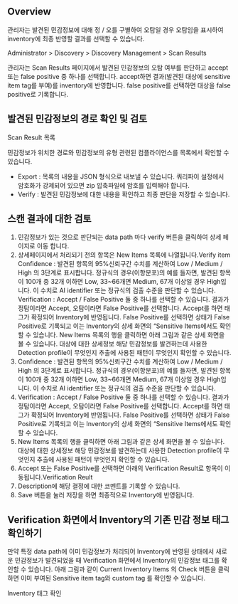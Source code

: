 ## Overview
관리자는 발견된 민감정보에 대해 정 / 오를 구별하여 오탐일 경우 오탐임을 표시하여 inventory에 최종 반영할 결과를 선택할 수 있습니다.

Administrator &gt; Discovery &gt; Discovery Management &gt; Scan Results

관리자는 Scan Results 페이지에서 발견된 민감정보의 오탐 여부를 판단하고 accept 또는 false positive 중 하나를 선택합니다. accept하면 결과(발견된 대상에 sensitive item tag를 부여)를 inventory에 반영합니다. false positive를 선택하면 대상을 false positive로 기록합니다.

## 발견된 민감정보의 경로 확인 및 검토
Scan Result 목록

민감정보가 위치한 경로와 민감정보의 유형 관련된 컴플라이언스를 목록에서 확인할 수 있습니다.

* Export : 목록의 내용을 JSON 형식으로 내보낼 수 있습니다. 쿼리파이 설정에서 암호화가 강제되어 있으면 zip 압축파일에 암호를 입력해야 합니다.
* Verify : 발견된 민감정보에 대한 내용을 확인하고 최종 판단을 저장할 수 있습니다.

## 스캔 결과에 대한 검토
1. 민감정보가 있는 것으로 판단되는 data path 마다 verify 버튼을 클릭하여 상세 페이지로 이동 합니다.
2. 상세페이지에서  처리되기 전의 항목은 New Items 목록에 나열됩니다.Verify item Confidence : 발견된 항목의 95%신뢰구간 수치를 계산하여 Low / Medium / High 의 3단계로 표시합니다. 정규식의 경우(이항분포)의 예를 들자면, 발견된 항목이 100개 중 32개 이하면 Low, 33~66개면 Medium, 67개 이상일 경우 High입니다. 이 수치로 AI identifier 또는 정규식의 검출 수준을 판단할 수 있습니다. Verification : Accept / False Positive 둘 중 하나를 선택할 수 있습니다. 결과가 정탐이라면 Accept, 오탐이라면 False Positive를 선택합니다. Accept를 하면 태그가 확정되어 Inventory에 반영됩니다. False Positive를 선택하면 상태가 False Positive로 기록되고 이는 Inventory의 상세 화면의 “Sensitive Items에서도 확인할 수 있습니다. New Items 목록의 행을 클릭하면 아래 그림과 같은 상세 화면을 볼 수 있습니다. 대상에 대한 상세정보 해당 민감정보를 발견하는데 사용한 Detection profile이 무엇인지 추출에 사용된 패턴이 무엇인지 확인할 수 있습니다.
  1. Confidence : 발견된 항목의 95%신뢰구간 수치를 계산하여 Low / Medium / High 의 3단계로 표시합니다. 정규식의 경우(이항분포)의 예를 들자면, 발견된 항목이 100개 중 32개 이하면 Low, 33~66개면 Medium, 67개 이상일 경우 High입니다. 이 수치로 AI identifier 또는 정규식의 검출 수준을 판단할 수 있습니다.
  2. Verification : Accept / False Positive 둘 중 하나를 선택할 수 있습니다. 결과가 정탐이라면 Accept, 오탐이라면 False Positive를 선택합니다. Accept를 하면 태그가 확정되어 Inventory에 반영됩니다. False Positive를 선택하면 상태가 False Positive로 기록되고 이는 Inventory의 상세 화면의 “Sensitive Items에서도 확인할 수 있습니다.
  3. New Items 목록의 행을 클릭하면 아래 그림과 같은 상세 화면을 볼 수 있습니다. 대상에 대한 상세정보 해당 민감정보를 발견하는데 사용한 Detection profile이 무엇인지 추출에 사용된 패턴이 무엇인지 확인할 수 있습니다.
3. Accept 또는 False Positive를 선택하면 아래의 Verification Result로 항목이 이동됩니다.Verification Reult
4. Description에 해당 결정에 대한 코멘트를 기록할 수 있습니다.
5. Save 버튼을 눌러 저장을 하면 최종적으로 Inventory에 반영됩니다.

## Verification 화면에서 Inventory의 기존 민감 정보 태그 확인하기
만약 특정 data path에 이미 민감정보가 처리되어 Inventory에 반영된 상태에서 새로운 민감정보가 발견되었을 때 Verification 화면에서 Inventory의 민감정보 태그를 확인할 수 있습니다. 아래 그림과 같이 Current Inventory Items 의 Check 버튼을 클릭하면 이미 부여된 Sensitive item tag와 custom tag 를 확인할 수 있습니다.

Inventory 태그 확인
